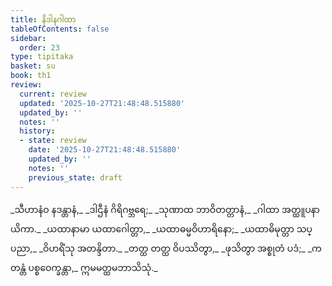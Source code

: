```yaml
---
title: နိဒါနဂါထာ
tableOfContents: false
sidebar:
  order: 23
type: tipitaka
basket: su
book: th1
review:
  current: review
  updated: '2025-10-27T21:48:48.515880'
  updated_by: ''
  notes: ''
  history:
  - state: review
    date: '2025-10-27T21:48:48.515880'
    updated_by: ''
    notes: ''
    previous_state: draft
---
```



<ReviewStatus review={frontmatter.review} showDetails={true} />

<HypothesisAnnotation frontmatter={frontmatter} />

<DynamicBreadcrumb />

<Division number="814" book="th1" e="ch" v="19" p="329">

<Paragraph number="2" type="verses" book="th1">
_သီဟာနံဝ နဒန္တာနံ,_  
_ဒါဌီနံ ဂိရိဂဗ္ဘရေ;_  
_သုဏာထ ဘာဝိတတ္တာနံ,_  
_ဂါထာ အတ္ထူပနာယိကာ._  

</Paragraph>

<Paragraph number="3" type="verses" book="th1">
_ယထာနာမာ ယထာဂေါတ္တာ,_  
_ယထာဓမ္မဝိဟာရိနော;_  
_ယထာဓိမုတ္တာ သပ္ပညာ,_  
_ဝိဟရိံသု အတန္ဒိတာ._  

</Paragraph>

<Paragraph number="4" type="verses" book="th1">
_တတ္ထ တတ္ထ ဝိပဿိတွာ,_  
_ဖုသိတွာ အစ္စုတံ ပဒံ;_  
_ကတန္တံ ပစ္စဝေက္ခန္တာ,_  
ဣမမတ္ထမဘာသိသုံ._
</Paragraph>
</Division>